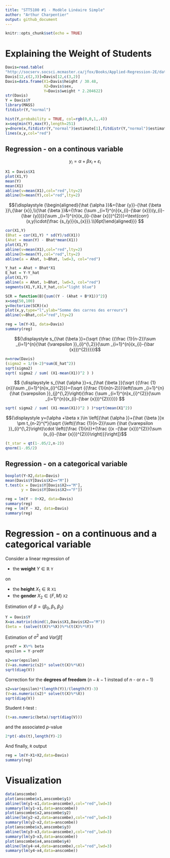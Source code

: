 ```yaml
---
title: "STT5100 #1 - Modèle Linéaire Simple"
author: "Arthur Charpentier"
output: github_document
---
```


```r
knitr::opts_chunk$set(echo = TRUE)
```

# Explaining the Weight of Students

```r
Davis=read.table(
"http://socserv.socsci.mcmaster.ca/jfox/Books/Applied-Regression-2E/datasets/Davis.txt")
Davis[12,c(2,3)]=Davis[12,c(3,2)]
Davis=data.frame(X1=Davis$height / 30.48,
                 X2=Davis$sex,
                 Y=Davis$weight * 2.204622)
str(Davis)
Y = Davis$Y
library(MASS)
fitdistr(Y,"normal")
```


```r
hist(Y,probability = TRUE, col=rgb(0,0,1,.4))
x=seq(min(Y),max(Y),length=251)
y=dnorm(x,fitdistr(Y,"normal")$estimate[1],fitdistr(Y,"normal")$estimate[2])
lines(x,y,col="red")
```

## Regression - on a continous variable

$${ y_{i}=\alpha +\beta x_{i}+\varepsilon _{i}}$$

```r
X1 = Davis$X1
plot(X1,Y)
mean(Y)
mean(X1)
abline(v=mean(X1),col="red",lty=2)
abline(h=mean(Y),col="red",lty=2)
```

 $${\displaystyle {\begin{aligned}{\hat {\alpha }}&={\bar {y}}-{\hat {\beta }}\,{\bar {x}},\\{\hat {\beta }}&={\frac {\sum _{i=1}^{n}(x_{i}-{\bar {x}})(y_{i}-{\bar {y}})}{\sum _{i=1}^{n}(x_{i}-{\bar {x}})^{2}}}=\text{corr}(x,y)\cdot{\frac {s_{y}}{s_{x}}}.\\[6pt]\end{aligned}}} $$

```r
cor(X1,Y)
(Bhat = cor(X1,Y) * sd(Y)/sd(X1))
(Ahat = mean(Y) - Bhat*mean(X1))
plot(X1,Y)
abline(v=mean(X1),col="red",lty=2)
abline(h=mean(Y),col="red",lty=2)
abline(a = Ahat, b=Bhat, lwd=3, col="red")
```

```r
Y_hat = Ahat + Bhat*X1
E_hat = Y-Y_hat
plot(X1,Y)
abline(a = Ahat, b=Bhat, lwd=3, col="red")
segments(X1,Y,X1,Y_hat,col="light blue")
```

```r
SCR = function(B){sum((Y - (Ahat + B*X1))^2)}
x=seq(50,100)
y=Vectorize(SCR)(x)
plot(x,y,type="l",ylab="Somme des carres des erreurs")
abline(v=Bhat,col="red",lty=2)
```

```r
reg = lm(Y~X1, data=Davis)
summary(reg)
```

$${\displaystyle s_{\hat {\beta }}={\sqrt {\frac {{\frac {1}{n-2}}\sum _{i=1}^{n}{\hat {\varepsilon }}_{i}^{\,2}}{\sum _{i=1}^{n}(x_{i}-{\bar {x}})^{2}}}}}$$

```r
n=nrow(Davis)
(sigma2 = 1/(n-2)*sum(E_hat^2))
sqrt(sigma2)
sqrt( sigma2 / sum( (X1-mean(X1))^2 ) )
```

$$
{\displaystyle s_{\hat {\alpha }}=s_{\hat {\beta }}{\sqrt {{\frac {1}{n}}\sum _{i=1}^{n}x_{i}^{2}}}={\sqrt {{\frac {1}{n(n-2)}}\left(\sum _{i=1}^{n}{\hat {\varepsilon }}_{j}^{\,2}\right){\frac {\sum _{i=1}^{n}x_{i}^{2}}{\sum _{i=1}^{n}(x_{i}-{\bar {x}})^{2}}}}}} 
$$

```r
sqrt( sigma2 / sum( (X1-mean(X1))^2 ) )*sqrt(mean(X1^2))
```

$${\displaystyle y=(\alpha +\beta x )\in \left[{\hat {\alpha }}+{\hat {\beta }}x \pm t_{n-2}^{*}{\sqrt {\left({\frac {1}{n-2}}\sum {\hat {\varepsilon }}_{i}^{\,2}\right)\cdot \left({\frac {1}{n}}+{\frac {(x -{\bar {x}})^{2}}{\sum (x_{i}-{\bar {x}})^{2}}}\right)}}\right]}$$
```r
(t_star = qt(1-.05/2,n-2))
qnorm(1-.05/2)
```

## Regression - on a categorical variable

```r
boxplot(Y~X2,data=Davis)
mean(Davis$Y[Davis$X2=="M"])
t.test(x = Davis$Y[Davis$X2=="M"],
       y = Davis$Y[Davis$X2=="F"])
```

```r
reg = lm(Y ~ 0+X2, data=Davis)
summary(reg)
reg = lm(Y ~ X2, data=Davis)
summary(reg)
```

# Regression - on a continuous and a categorical variable

Consider a linear regression of

- the **weight** $Y\in\mathbb{R}$ `Y`

on

- the **height** $X_1\in\mathbb{R}$ `X1`
- the **gender** $X_2\in\{F,M\}$ `X2`

Estimation of $\beta=(\beta_0,\beta_1,\beta_2)$

```r
Y = Davis$Y
X=as.matrix(cbind(1,Davis$X1,Davis$X2=="M"))
(beta = (solve(t(X)%*%X))%*%(t(X)%*%Y))
```

Estimation of $\sigma^2$ and $Var[\hat\beta]$

```r
predY = X%*% beta
epsilon = Y-predY
```

```r
s2=var(epsilon)
(V=as.numeric(s2)* solve(t(X)%*%X))
sqrt(diag(V))
```

Correction for the **degrees of freedom** ($n-k-1$ instead of $n$ - or $n-1$)

```r
s2=var(epsilon)*(length(Y))/(length(Y)-3)
(V=as.numeric(s2)* solve(t(X)%*%X))
sqrt(diag(V))
```

Student $t$-test :

```r
(t=as.numeric(beta)/sqrt(diag(V)))
```

and the associated $p$-value

```r
2*pt(-abs(t),length(Y)-2)
```

And finally, `R` output

```r
reg = lm(Y~X1+X2,data=Davis)
summary(reg)
```

# Visualization

```r
data(anscombe)
plot(anscombe$x1,anscombe$y1)
abline(lm(y1~x1,data=anscombe),col="red",lwd=3)
summary(lm(y1~x1,data=anscombe))
plot(anscombe$x2,anscombe$y2)
abline(lm(y2~x2,data=anscombe),col="red",lwd=3)
summary(lm(y2~x2,data=anscombe))
plot(anscombe$x3,anscombe$y3)
abline(lm(y3~x3,data=anscombe),col="red",lwd=3)
summary(lm(y3~x3,data=anscombe))
plot(anscombe$x4,anscombe$y4)
abline(lm(y4~x4,data=anscombe),col="red",lwd=3)
summary(lm(y4~x4,data=anscombe))
```